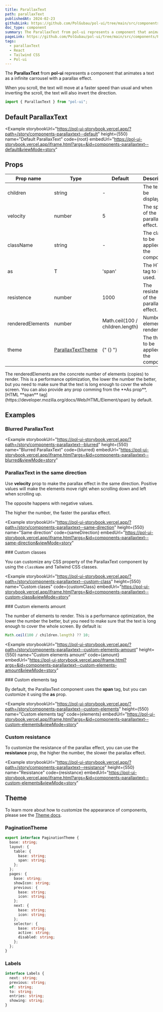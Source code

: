```yaml
---
title: ParallaxText
path: parallaxText
publishedAt: 2024-02-23
githubLink: https://github.com/PolGubau/pol-ui/tree/main/src/components/ParallaxText
doc_type: component
summary: The ParallaxText from pol-ui represents a component that animates a text as a infinite carrousel with a parallax effect.
pageLink: https://github.com/PolGubau/pol-ui/tree/main/src/components/ParallaxText
tags:
  - parallaxText
  - React
  - Tailwind CSS
  - Pol-ui
---
```









The **ParallaxText** from **pol-ui** represents a component that animates a text as a infinite carrousel with a parallax effect.

When you scroll, the text will move at a faster speed than usual and when inverting the scroll, the text will also invert the direction.

```jsx
import { ParallaxText } from "pol-ui";
```

## Default ParallaxText

<Example
  storybookUrl="https://pol-ui-storybook.vercel.app/?path=/story/components-parallaxtext--default"
  height={550}
  name="Default ParallaxText"
  code={root}
  embedUrl="https://pol-ui-storybook.vercel.app/iframe.html?args=&id=components-parallaxtext--default&viewMode=story"
>
  <RootCode />
</Example>

## Props

| Prop name        | Type                        | Default                          | Description                               |
| ---------------- | --------------------------- | -------------------------------- | ----------------------------------------- |
| children         | string                      | -                                | The text to be displayed.                 |
| velocity         | number                      | 5                                | The speed of the parallax effect.         |
| className        | string                      | -                                | The class to be applied to the component. |
| as               | T                           | 'span'                           | The HTML tag to be used.                  |
| resistence       | number                      | 1000                             | The resistence of the parallax effect.    |
| renderedElements | number                      | Math.ceil(100 / children.length) | Number of elements to render.             |
| theme            | [ParallaxTextTheme](#theme) | {" {} "}                         | The theme to be applied to the component. |

<Callout emoji="💡">
  The renderedElements are the concrete number of elements (copies) to render.
  This is a performance optimization, the lower the number the better, but you
  need to make sure that the text is long enough to cover the whole screen.
</Callout>

<Callout emoji="💡">
  You can also provide any prop comming from the **As prop**, [HTML **span**
  tag](https://developer.mozilla.org/docs/Web/HTML/Element/span) by default.
</Callout>

## Examples

### Blurred ParallaxText

<Example
  storybookUrl="https://pol-ui-storybook.vercel.app/?path=/story/components-parallaxtext--blurred"
  height={550}
  name="Blurred ParallaxText"
  code={blurred}
  embedUrl="https://pol-ui-storybook.vercel.app/iframe.html?args=&id=components-parallaxtext--blurred&viewMode=story"
>
  <BlurredCode />
</Example>

### ParallaxText in the same direction

Use **velocity** prop to make the parallax effect in the same direction.
Positive values will make the elements move right when scrolling down and left when scrolling up.

The opposite happens with negative values.

The higher the number, the faster the parallax effect.

<Example
  storybookUrl="https://pol-ui-storybook.vercel.app/?path=/story/components-parallaxtext--same-direction"
  height={550}
  name="Same direction"
  code={sameDirection}
  embedUrl="https://pol-ui-storybook.vercel.app/iframe.html?args=&id=components-parallaxtext--same-direction&viewMode=story"
>
  <SameDirectionCode />
</Example>
### Custom classes

You can customize any CSS property of the ParallaxText component
by using the `className` and Tailwind CSS classes.

<Example
  storybookUrl="https://pol-ui-storybook.vercel.app/?path=/story/components-parallaxtext--custom-class"
  height={550}
  name="Custom clases"
  code={customClass}
  embedUrl="https://pol-ui-storybook.vercel.app/iframe.html?args=&id=components-parallaxtext--custom-class&viewMode=story"
>
  <CustomClassCode />
</Example>
### Custom elements amount

The number of elements to render. This is a performance optimization, the lower the number the better, but you need to make sure that the text is long enough to cover the whole screen.
By default is:

```js
Math.ceil(100 / children.length) ?? 10;
```

<Example
  storybookUrl="https://pol-ui-storybook.vercel.app/?path=/story/components-parallaxtext--custom-elements-amount"
  height={550}
  name="Custom elements amount"
  code={amount}
  embedUrl="https://pol-ui-storybook.vercel.app/iframe.html?args=&id=components-parallaxtext--custom-elements-amount&viewMode=story"
>
  <AmountCode />
</Example>
### Custom elements tag

By default, the ParallaxText component uses the **span** tag, but you can customize it using the **as** prop.

<Example
  storybookUrl="https://pol-ui-storybook.vercel.app/?path=/story/components-parallaxtext--custom-elements"
  height={550}
  name="Custom elements tag"
  code={elements}
  embedUrl="https://pol-ui-storybook.vercel.app/iframe.html?args=&id=components-parallaxtext--custom-elements&viewMode=story"
>
  <ElementsCode />
</Example>

### Custom resistance

To customize the resistance of the parallax effect, you can use the **resistance** prop, the higher the number, the slower the parallax effect.

<Example
  storybookUrl="https://pol-ui-storybook.vercel.app/?path=/story/components-parallaxtext--resistance"
  height={550}
  name="Resistance"
  code={resistance}
  embedUrl="https://pol-ui-storybook.vercel.app/iframe.html?args=&id=components-parallaxtext--custom-elements&viewMode=story"
>
  <ResistanceCode />
</Example>

## Theme

To learn more about how to customize the appearance of components, please see the [Theme docs](/docs/theming).

### PaginationTheme

```ts
export interface PaginationTheme {
  base: string;
  layout: {
    table: {
      base: string;
      span: string;
    };
  };
  pages: {
    base: string;
    showIcon: string;
    previous: {
      base: string;
      icon: string;
    };
    next: {
      base: string;
      icon: string;
    };
    selector: {
      base: string;
      active: string;
      disabled: string;
    };
  };
}
```

### Labels

```ts
interface Labels {
  next: string;
  previous: string;
  of: string;
  to: string;
  entries: string;
  showing: string;
}
```
